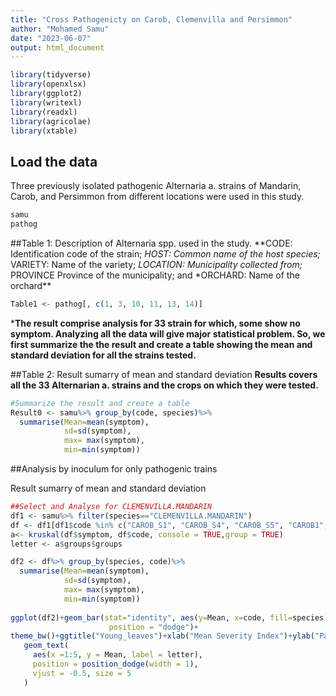 ---
title: "Cross Pathogenicty on Carob, Clemenvilla and Persimmon"
author: "Mohamed Samu"
date: "2023-06-07"
output: html_document 
---

```{r}
library(tidyverse)
library(openxlsx)
library(ggplot2)
library(writexl)
library(readxl)
library(agricolae)
library(xtable)
```

## Load the data
Three previously isolated pathogenic Alternaria a. strains of Mandarin, Carob, and Persimmon from different locations were used in this study.

```{r}
samu
pathog

```

##Table 1: Description of Alternaria spp. used in the study. 
**CODE:	Identification code of the strain; *HOST:	Common name of the host species; *VARIETY:	Name of the variety; *LOCATION:	Municipality collected from; *PROVINCE	Province of the municipality; and *ORCHARD:	Name of the orchard**

```{r}
Table1 <- pathog[, c(1, 3, 10, 11, 13, 14)]

```

***The result comprise analysis for 33 strain for which, some show no symptom. Analyzing all the data will give major statistical problem. So, we first summarize the the result and create a table showing the mean and standard deviation for all the strains tested.** 

##Table 2: Result sumarry of mean and standard deviation
**Results covers all the 33 Alternarian a. strains and the crops on which they were tested.**  
```{r}
#Summarize the result and create a table 
Result0 <- samu%>% group_by(code, species)%>%
  summarise(Mean=mean(symptom),
            sd=sd(symptom),
            max= max(symptom), 
            min=min(symptom))    
```

##Analysis by inoculum for only pathogenic trains 

Result sumarry of mean and standard deviation

```{r}
##Select and Analyse for CLEMENVILLA.MANDARIN
df1 <- samu%>% filter(species=="CLEMENVILLA.MANDARIN")
df <- df1[df1$code %in% c("CAROB_S1", "CAROB_S4", "CAROB_S5", "CAROB1", "CONTROL"), ]
a<- kruskal(df$symptom, df$code, console = TRUE,group = TRUE)
letter <- a$groups$groups

df2 <- df%>% group_by(species, code)%>%
  summarise(Mean=mean(symptom),
            sd=sd(symptom),
            max= max(symptom), 
            min=min(symptom))      
 
ggplot(df2)+geom_bar(stat="identity", aes(y=Mean, x=code, fill=species), width=0.5, 
                      position = "dodge")+
theme_bw()+ggtitle("Young_leaves")+xlab("Mean Severity Index")+ylab("Pathogen Strains")+
   geom_text(
     aes(x =1:5, y = Mean, label = letter),
     position = position_dodge(width = 1),
     vjust = -0.5, size = 5
   )

```

